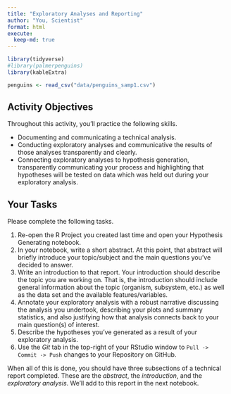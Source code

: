 ```yaml
---
title: "Exploratory Analyses and Reporting"
author: "You, Scientist"
format: html
execute:
  keep-md: true
---
```


```r
library(tidyverse)
#library(palmerpenguins)
library(kableExtra)

penguins <- read_csv("data/penguins_samp1.csv")
```

## Activity Objectives

Throughout this activity, you'll practice the following skills.

+ Documenting and communicating a technical analysis.
+ Conducting exploratory analyses and communicative the results of those analyses transparently and clearly.
+ Connecting exploratory analyses to hypothesis generation, transparently communicating your process and highlighting that hypotheses will be tested on data which was held out during your exploratory analysis.

## Your Tasks

Please complete the following tasks. 

1. Re-open the R Project you created last time and open your Hypothesis Generating notebook.
2. In your notebook, write a short abstract. At this point, that abstract will briefly introduce your topic/subject and the main questions you've decided to answer.
3. Write an introduction to that report. Your introduction should describe the topic you are working on. That is, the introduction should include general information about the topic (organism, subsystem, etc.) as well as the data set and the available features/variables.
4. Annotate your exploratory analysis with a robust narrative discussing the analysis you undertook, describing your plots and summary statistics, and also justifying how that analysis connects back to your main question(s) of interest.
5. Describe the hypotheses you've generated as a result of your exploratory analysis.
6. Use the *Git* tab in the top-right of your RStudio window to `Pull -> Commit -> Push` changes to your Repository on GitHub.

When all of this is done, you should have three subsections of a technical report completed. These are the *abstract*, the *introduction*, and the *exploratory analysis*. We'll add to this report in the next notebook.


